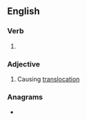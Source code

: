 ==English==

===Verb===
{{head|en|verb form}}

# {{present participle of|en|translocate|nocat=1}}

===Adjective===
{{en-adj|-}}

# {{lb|en|genetics}} Causing [[translocation]]

===Anagrams===
* {{anagrams|en|a=aacgilnnorstt|cotranslating|transcolating}}